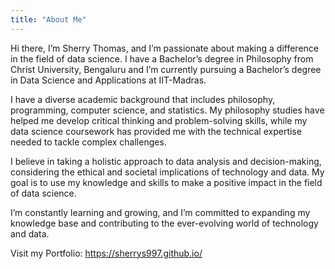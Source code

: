 ```yaml
---
title: "About Me"
---
```


Hi there, I'm Sherry Thomas, and I'm passionate about making a difference in the field of data science. I have a Bachelor's degree in Philosophy from Christ University, Bengaluru and I'm currently pursuing a Bachelor's degree in Data Science and Applications at IIT-Madras.

I have a diverse academic background that includes philosophy, programming, computer science, and statistics. My philosophy studies have helped me develop critical thinking and problem-solving skills, while my data science coursework has provided me with the technical expertise needed to tackle complex challenges.

I believe in taking a holistic approach to data analysis and decision-making, considering the ethical and societal implications of technology and data. My goal is to use my knowledge and skills to make a positive impact in the field of data science.

I'm constantly learning and growing, and I'm committed to expanding my knowledge base and contributing to the ever-evolving world of technology and data.

Visit my Portfolio: [https://sherrys997.github.io/](https://sherrys997.github.io/){target="_blank"}